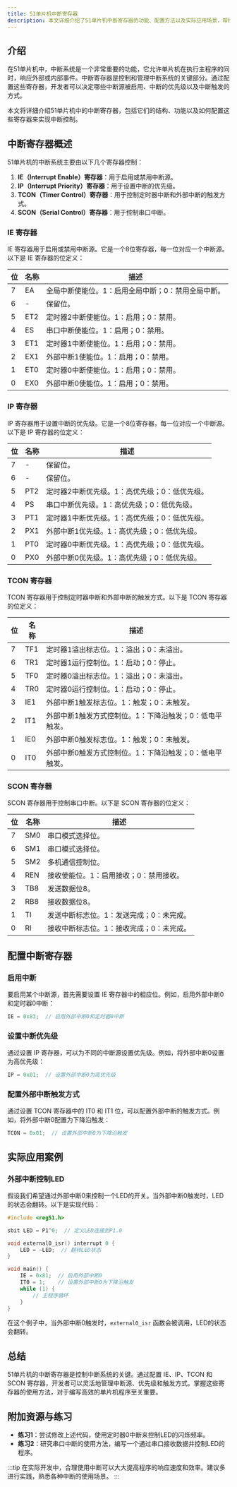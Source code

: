 ```yaml
---
title: 51单片机中断寄存器
description: 本文详细介绍了51单片机中断寄存器的功能、配置方法以及实际应用场景，帮助初学者理解并掌握中断寄存器的使用。
---
```


## 介绍

在51单片机中，中断系统是一个非常重要的功能，它允许单片机在执行主程序的同时，响应外部或内部事件。中断寄存器是控制和管理中断系统的关键部分。通过配置这些寄存器，开发者可以决定哪些中断源被启用、中断的优先级以及中断触发的方式。

本文将详细介绍51单片机中的中断寄存器，包括它们的结构、功能以及如何配置这些寄存器来实现中断控制。

## 中断寄存器概述

51单片机的中断系统主要由以下几个寄存器控制：

1. **IE（Interrupt Enable）寄存器**：用于启用或禁用中断源。
2. **IP（Interrupt Priority）寄存器**：用于设置中断的优先级。
3. **TCON（Timer Control）寄存器**：用于控制定时器中断和外部中断的触发方式。
4. **SCON（Serial Control）寄存器**：用于控制串口中断。

### IE 寄存器

IE 寄存器用于启用或禁用中断源。它是一个8位寄存器，每一位对应一个中断源。以下是 IE 寄存器的位定义：

| 位 | 名称 | 描述 |
|----|------|------|
| 7 | EA | 全局中断使能位。1：启用全局中断；0：禁用全局中断。 |
| 6 | - | 保留位。 |
| 5 | ET2 | 定时器2中断使能位。1：启用；0：禁用。 |
| 4 | ES | 串口中断使能位。1：启用；0：禁用。 |
| 3 | ET1 | 定时器1中断使能位。1：启用；0：禁用。 |
| 2 | EX1 | 外部中断1使能位。1：启用；0：禁用。 |
| 1 | ET0 | 定时器0中断使能位。1：启用；0：禁用。 |
| 0 | EX0 | 外部中断0使能位。1：启用；0：禁用。 |

### IP 寄存器

IP 寄存器用于设置中断的优先级。它是一个8位寄存器，每一位对应一个中断源。以下是 IP 寄存器的位定义：

| 位 | 名称 | 描述 |
|----|------|------|
| 7 | - | 保留位。 |
| 6 | - | 保留位。 |
| 5 | PT2 | 定时器2中断优先级。1：高优先级；0：低优先级。 |
| 4 | PS | 串口中断优先级。1：高优先级；0：低优先级。 |
| 3 | PT1 | 定时器1中断优先级。1：高优先级；0：低优先级。 |
| 2 | PX1 | 外部中断1优先级。1：高优先级；0：低优先级。 |
| 1 | PT0 | 定时器0中断优先级。1：高优先级；0：低优先级。 |
| 0 | PX0 | 外部中断0优先级。1：高优先级；0：低优先级。 |

### TCON 寄存器

TCON 寄存器用于控制定时器中断和外部中断的触发方式。以下是 TCON 寄存器的位定义：

| 位 | 名称 | 描述 |
|----|------|------|
| 7 | TF1 | 定时器1溢出标志位。1：溢出；0：未溢出。 |
| 6 | TR1 | 定时器1运行控制位。1：启动；0：停止。 |
| 5 | TF0 | 定时器0溢出标志位。1：溢出；0：未溢出。 |
| 4 | TR0 | 定时器0运行控制位。1：启动；0：停止。 |
| 3 | IE1 | 外部中断1触发标志位。1：触发；0：未触发。 |
| 2 | IT1 | 外部中断1触发方式控制位。1：下降沿触发；0：低电平触发。 |
| 1 | IE0 | 外部中断0触发标志位。1：触发；0：未触发。 |
| 0 | IT0 | 外部中断0触发方式控制位。1：下降沿触发；0：低电平触发。 |

### SCON 寄存器

SCON 寄存器用于控制串口中断。以下是 SCON 寄存器的位定义：

| 位 | 名称 | 描述 |
|----|------|------|
| 7 | SM0 | 串口模式选择位。 |
| 6 | SM1 | 串口模式选择位。 |
| 5 | SM2 | 多机通信控制位。 |
| 4 | REN | 接收使能位。1：启用接收；0：禁用接收。 |
| 3 | TB8 | 发送数据位8。 |
| 2 | RB8 | 接收数据位8。 |
| 1 | TI | 发送中断标志位。1：发送完成；0：未完成。 |
| 0 | RI | 接收中断标志位。1：接收完成；0：未完成。 |

## 配置中断寄存器

### 启用中断

要启用某个中断源，首先需要设置 IE 寄存器中的相应位。例如，启用外部中断0和定时器0中断：

```c
IE = 0x83;  // 启用外部中断0和定时器0中断
```

### 设置中断优先级

通过设置 IP 寄存器，可以为不同的中断源设置优先级。例如，将外部中断0设置为高优先级：

```c
IP = 0x01;  // 设置外部中断0为高优先级
```

### 配置外部中断触发方式

通过设置 TCON 寄存器中的 IT0 和 IT1 位，可以配置外部中断的触发方式。例如，将外部中断0配置为下降沿触发：

```c
TCON = 0x01;  // 设置外部中断0为下降沿触发
```

## 实际应用案例

### 外部中断控制LED

假设我们希望通过外部中断0来控制一个LED的开关。当外部中断0触发时，LED的状态会翻转。以下是实现代码：

```c
#include <reg51.h>

sbit LED = P1^0;  // 定义LED连接到P1.0

void external0_isr() interrupt 0 {
    LED = ~LED;  // 翻转LED状态
}

void main() {
    IE = 0x81;  // 启用外部中断0
    IT0 = 1;    // 设置外部中断0为下降沿触发
    while (1) {
        // 主程序循环
    }
}
```

在这个例子中，当外部中断0触发时，`external0_isr` 函数会被调用，LED的状态会翻转。

## 总结

51单片机的中断寄存器是控制中断系统的关键。通过配置 IE、IP、TCON 和 SCON 寄存器，开发者可以灵活地管理中断源、优先级和触发方式。掌握这些寄存器的使用方法，对于编写高效的单片机程序至关重要。

## 附加资源与练习

- **练习1**：尝试修改上述代码，使用定时器0中断来控制LED的闪烁频率。
- **练习2**：研究串口中断的使用方法，编写一个通过串口接收数据并控制LED的程序。

:::tip
在实际开发中，合理使用中断可以大大提高程序的响应速度和效率。建议多进行实践，熟悉各种中断的使用场景。
:::